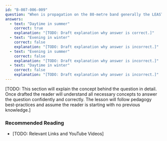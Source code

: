 ```yaml
---
id: "B-007-006-009"
question: "When is propagation on the 80-metre band generally the LEAST effective?"
answers:
  - text: "Daytime in summer"
    correct: true
    explanation: "[TODO: Draft explanation why answer is correct.]"
  - text: "Evening in winter"
    correct: false
    explanation: "[TODO: Draft explanation why answer is incorrect.]"
  - text: "Evening in summer"
    correct: false
    explanation: "[TODO: Draft explanation why answer is incorrect.]"
  - text: "Daytime in winter"
    correct: false
    explanation: "[TODO: Draft explanation why answer is incorrect.]"
---
```


[TODO: This section will explain the concept behind the question in detail. Once drafted the reader will understand all necessary concepts to answer the question confidently and correctly. The lesson will follow pedagogy best-practices and assume the reader is starting with no previous knowledge.]

### Recommended Reading

- [TODO: Relevant Links and YouTube Videos]
